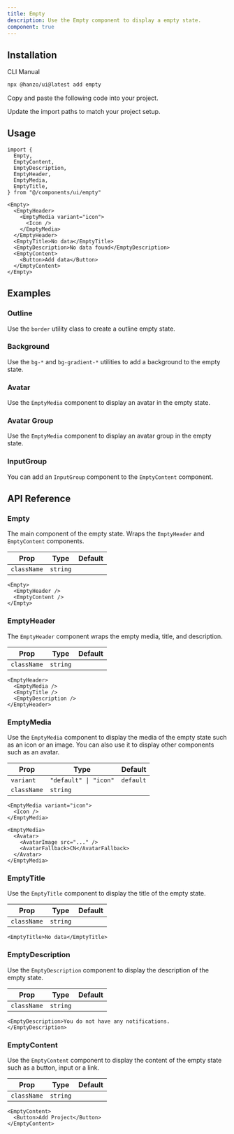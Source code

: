 ```yaml
---
title: Empty
description: Use the Empty component to display a empty state.
component: true
---
```


<ComponentPreview name="empty-demo" className="[&_.preview]:p-0" />

## Installation

<CodeTabs>

<TabsList>
  <TabsTrigger value="cli">CLI</TabsTrigger>
  <TabsTrigger value="manual">Manual</TabsTrigger>
</TabsList>
<TabsContent value="cli">

```bash
npx @hanzo/ui@latest add empty
```

</TabsContent>

<TabsContent value="manual">

<Steps>

<Step>Copy and paste the following code into your project.</Step>

<ComponentSource name="empty" title="components/ui/empty.tsx" />

<Step>Update the import paths to match your project setup.</Step>

</Steps>

</TabsContent>

</CodeTabs>

## Usage

```tsx
import {
  Empty,
  EmptyContent,
  EmptyDescription,
  EmptyHeader,
  EmptyMedia,
  EmptyTitle,
} from "@/components/ui/empty"
```

```tsx
<Empty>
  <EmptyHeader>
    <EmptyMedia variant="icon">
      <Icon />
    </EmptyMedia>
  </EmptyHeader>
  <EmptyTitle>No data</EmptyTitle>
  <EmptyDescription>No data found</EmptyDescription>
  <EmptyContent>
    <Button>Add data</Button>
  </EmptyContent>
</Empty>
```

## Examples

### Outline

Use the `border` utility class to create a outline empty state.

<ComponentPreview
  name="empty-outline"
  className="[&_.preview]:p-6 md:[&_.preview]:p-10"
/>

### Background

Use the `bg-*` and `bg-gradient-*` utilities to add a background to the empty state.

<ComponentPreview name="empty-background" className="[&_.preview]:p-0" />

### Avatar

Use the `EmptyMedia` component to display an avatar in the empty state.

<ComponentPreview name="empty-avatar" className="[&_.preview]:p-0" />

### Avatar Group

Use the `EmptyMedia` component to display an avatar group in the empty state.

<ComponentPreview name="empty-avatar-group" className="[&_.preview]:p-0" />

### InputGroup

You can add an `InputGroup` component to the `EmptyContent` component.

<ComponentPreview name="empty-input-group" className="[&_.preview]:p-0" />

## API Reference

### Empty

The main component of the empty state. Wraps the `EmptyHeader` and `EmptyContent` components.

| Prop        | Type     | Default |
| ----------- | -------- | ------- |
| `className` | `string` |         |

```tsx
<Empty>
  <EmptyHeader />
  <EmptyContent />
</Empty>
```

### EmptyHeader

The `EmptyHeader` component wraps the empty media, title, and description.

| Prop        | Type     | Default |
| ----------- | -------- | ------- |
| `className` | `string` |         |

```tsx
<EmptyHeader>
  <EmptyMedia />
  <EmptyTitle />
  <EmptyDescription />
</EmptyHeader>
```

### EmptyMedia

Use the `EmptyMedia` component to display the media of the empty state such as an icon or an image. You can also use it to display other components such as an avatar.

| Prop        | Type                  | Default   |
| ----------- | --------------------- | --------- |
| `variant`   | `"default" \| "icon"` | `default` |
| `className` | `string`              |           |

```tsx
<EmptyMedia variant="icon">
  <Icon />
</EmptyMedia>
```

```tsx
<EmptyMedia>
  <Avatar>
    <AvatarImage src="..." />
    <AvatarFallback>CN</AvatarFallback>
  </Avatar>
</EmptyMedia>
```

### EmptyTitle

Use the `EmptyTitle` component to display the title of the empty state.

| Prop        | Type     | Default |
| ----------- | -------- | ------- |
| `className` | `string` |         |

```tsx
<EmptyTitle>No data</EmptyTitle>
```

### EmptyDescription

Use the `EmptyDescription` component to display the description of the empty state.

| Prop        | Type     | Default |
| ----------- | -------- | ------- |
| `className` | `string` |         |

```tsx
<EmptyDescription>You do not have any notifications.</EmptyDescription>
```

### EmptyContent

Use the `EmptyContent` component to display the content of the empty state such as a button, input or a link.

| Prop        | Type     | Default |
| ----------- | -------- | ------- |
| `className` | `string` |         |

```tsx
<EmptyContent>
  <Button>Add Project</Button>
</EmptyContent>
```
